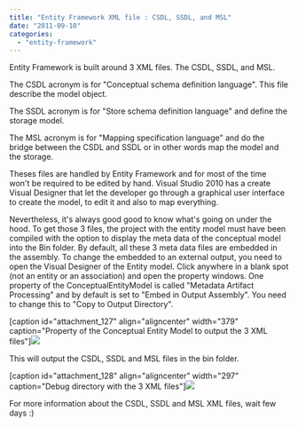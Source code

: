 ```yaml
---
title: "Entity Framework XML file : CSDL, SSDL, and MSL"
date: "2011-09-10"
categories: 
  - "entity-framework"
---
```


Entity Framework is built around 3 XML files. The CSDL, SSDL, and MSL.

The CSDL acronym is for "Conceptual schema definition language". This file describe the model object.

The SSDL acronym is for "Store schema definition language" and define the storage model.

The MSL acronym is for "Mapping specification language" and do the bridge between the CSDL and SSDL or in other words map the model and the storage.

Theses files are handled by Entity Framework and for most of the time won't be required to be edited by hand. Visual Studio 2010 has a create Visual Designer that let the developer go through a graphical user interface to create the model, to edit it and also to map everything.

Nevertheless, it's always good good to know what's going on under the hood. To get those 3 files, the project with the entity model must have been compiled with the option to display the meta data of the conceptual model into the Bin folder. By default, all these 3 meta data files are embedded in the assembly. To change the embedded to an external output, you need to open the Visual Designer of the Entity model. Click anywhere in a blank spot (not an entity or an association) and open the property windows. One property of the ConceptualEntityModel is called "Metadata Artifact Processing" and by default is set to "Embed in Output Assembly". You need to change this to "Copy to Output Directory".

[caption id="attachment\_127" align="aligncenter" width="379" caption="Property of the Conceptual Entity Model to output the 3 XML files"]![](images/output3filesedmx.png)

This will output the CSDL, SSDL and MSL files in the bin folder.

[caption id="attachment\_128" align="aligncenter" width="297" caption="Debug directory with the 3 XML files"]![](images/output3filesedmx2.png)

For more information about the CSDL, SSDL and MSL XML files, wait few days :)
